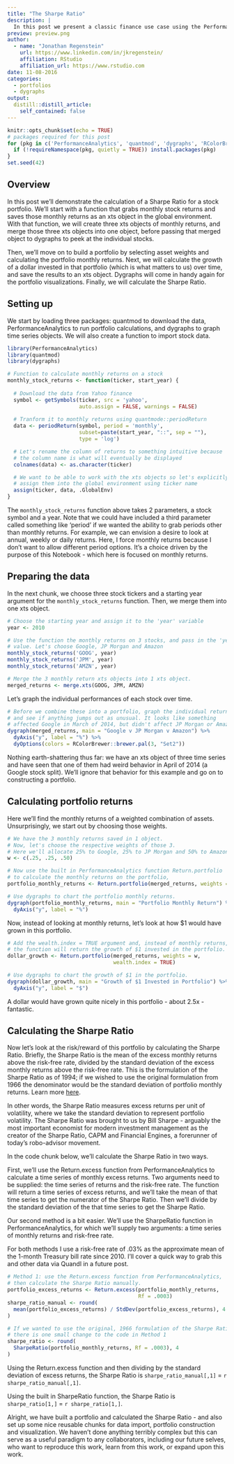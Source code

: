 ```yaml
---
title: "The Sharpe Ratio"
description: |
  In this post we present a classic finance use case using the PerformanceAnalytics, quantmod, and dygraphs packages. We'll demonstrate importing stock data, building a portfolio, and then calculating the Sharpe Ratio. 
preview: preview.png
author: 
  - name: "Jonathan Regenstein"
    url: https://www.linkedin.com/in/jkregenstein/
    affiliation: RStudio
    affiliation_url: https://www.rstudio.com
date: 11-08-2016
categories:
  - portfolios
  - dygraphs
output: 
  distill::distill_article:
    self_contained: false
---
```


```r
knitr::opts_chunk$set(echo = TRUE)
# packages required for this post
for (pkg in c('PerformanceAnalytics', 'quantmod', 'dygraphs', 'RColorBrewer')) {
  if (!requireNamespace(pkg, quietly = TRUE)) install.packages(pkg)
}
set.seed(42)
```

## Overview

In this post we'll demonstrate the calculation of a Sharpe Ratio for a stock portfolio. We'll start with a function that grabs monthly stock returns and saves those monthly returns as an xts object in the global environment. With that function, we will create three xts objects of monthly returns, and merge those three xts objects into one object, before passing that merged object to dygraphs to peek at the individual stocks. 

Then, we'll move on to build a portfolio by selecting asset weights and calculating the portfolio monthly returns. Next, we will calculate the growth of a dollar invested in that portfolio (which is what matters to us) over time, and save the results to an xts object. Dygraphs will come in handy again for the portfolio visualizations. Finally, we will calculate the Sharpe Ratio.

## Setting up

We start by loading three packages: quantmod to download the data, PerformanceAnalytics to run portfolio calculations, and dygraphs to graph time series objects. We will also create a function to import stock data.

```r
library(PerformanceAnalytics)
library(quantmod)
library(dygraphs)

# Function to calculate monthly returns on a stock
monthly_stock_returns <- function(ticker, start_year) {
  
  # Download the data from Yahoo finance
  symbol <- getSymbols(ticker, src = 'yahoo', 
                       auto.assign = FALSE, warnings = FALSE)
  
  # Tranform it to monthly returns using quantmode::periodReturn
  data <- periodReturn(symbol, period = 'monthly', 
                       subset=paste(start_year, "::", sep = ""),
                       type = 'log')

  # Let's rename the column of returns to something intuitive because
  # the column name is what will eventually be displayed
  colnames(data) <- as.character(ticker)

  # We want to be able to work with the xts objects so let's explicitly
  # assign them into the global environment using ticker name 
  assign(ticker, data, .GlobalEnv)
}
```

The `monthly_stock_returns` function above takes 2 parameters, a stock symbol and a year. Note that we could have included a third parameter called something like ‘period' if we wanted the ability to grab periods other than monthly returns. For example, we can envision a desire to look at annual, weekly or daily returns. Here, I force monthly returns because I don't want to allow different period options. It's a choice driven by the purpose of this Notebook - which here is focused on monthly returns.

## Preparing the data

In the next chunk, we choose three stock tickers and a starting year argument for the `monthly_stock_returns` function. Then, we merge them into one xts object.

```r
# Choose the starting year and assign it to the 'year' variable
year <- 2010

# Use the function the monthly returns on 3 stocks, and pass in the 'year'
# value. Let's choose Google, JP Morgan and Amazon
monthly_stock_returns('GOOG', year)
monthly_stock_returns('JPM', year)
monthly_stock_returns('AMZN', year)

# Merge the 3 monthly return xts objects into 1 xts object.
merged_returns <- merge.xts(GOOG, JPM, AMZN)
```

Let's graph the individual performances of each stock over time.

```r
# Before we combine these into a portfolio, graph the individual returns
# and see if anything jumps out as unusual. It looks like something 
# affected Google in March of 2014, but didn't affect JP Morgan or Amazon.
dygraph(merged_returns, main = "Google v JP Morgan v Amazon") %>%
  dyAxis("y", label = "%") %>%
  dyOptions(colors = RColorBrewer::brewer.pal(3, "Set2"))
```

Nothing earth-shattering thus far: we have an xts object of three time series and have seen that one of them had weird behavior in April of 2014 (a Google stock split). We'll ignore that behavior for this example and go on to constructing a portfolio.

## Calculating portfolio returns

Here we'll find the monthly returns of a weighted combination of assets. Unsurprisingly, we start out by choosing those weights.

```r
# We have the 3 monthly returns saved in 1 object.
# Now, let's choose the respective weights of those 3.
# Here we'll allocate 25% to Google, 25% to JP Morgan and 50% to Amazon.
w <- c(.25, .25, .50)

# Now use the built in PerformanceAnalytics function Return.portfolio
# to calculate the monthly returns on the portfolio,
portfolio_monthly_returns <- Return.portfolio(merged_returns, weights = w)

# Use dygraphs to chart the portfolio monthly returns.
dygraph(portfolio_monthly_returns, main = "Portfolio Monthly Return") %>%
  dyAxis("y", label = "%")
```

Now, instead of looking at monthly returns, let's look at how $1 would have grown in this portfolio.

```r
# Add the wealth.index = TRUE argument and, instead of monthly returns,
# the function will return the growth of $1 invested in the portfolio.
dollar_growth <- Return.portfolio(merged_returns, weights = w, 
                                  wealth.index = TRUE)

# Use dygraphs to chart the growth of $1 in the portfolio.
dygraph(dollar_growth, main = "Growth of $1 Invested in Portfolio") %>%
  dyAxis("y", label = "$")
```

A dollar would have grown quite nicely in this portfolio - about 2.5x - fantastic. 

## Calculating the Sharpe Ratio

Now let's look at the risk/reward of this portfolio by calculating the Sharpe Ratio. Briefly, the Sharpe Ratio is the mean of the excess monthly returns above the risk-free rate, divided by the standard deviation of the excess monthly returns above the risk-free rate. This is the formulation of the Sharpe Ratio as of 1994; if we wished to use the original formulation from 1966 the denominator would be the standard deviation of portfolio monthly returns. Learn more [here](http://web.stanford.edu/~wfsharpe/art/sr/sr.htm).

In other words, the Sharpe Ratio measures excess returns per unit of volatility, where we take the standard deviation to represent portfolio volatility. The Sharpe Ratio was brought to us by Bill Sharpe - arguably the most important economist for modern investment management as the creator of the Sharpe Ratio, CAPM and Financial Engines, a forerunner of today's robo-advisor movement.

In the code chunk below, we'll calculate the Sharpe Ratio in two ways.

First, we'll use the Return.excess function from PerformanceAnalytics to calculate a time series of monthly excess returns. Two arguments need to be supplied: the time series of returns and the risk-free rate. The function will return a time series of excess returns, and we'll take the mean of that time series to get the numerator of the Sharpe Ratio. Then we'll divide by the standard deviation of the that time series to get the Sharpe Ratio.

Our second method is a bit easier. We'll use the SharpeRatio function in PerformanceAnalytics, for which we'll supply two arguments: a time series of monthly returns and risk-free rate.

For both methods I use a risk-free rate of .03% as the approximate mean of the 1-month Treasury bill rate since 2010. I'll cover a quick way to grab this and other data via Quandl in a future post.

```r
# Method 1: use the Return.excess function from PerformanceAnalytics,
# then calculate the Sharpe Ratio manually.
portfolio_excess_returns <- Return.excess(portfolio_monthly_returns, 
                                          Rf = .0003)
sharpe_ratio_manual <- round(
  mean(portfolio_excess_returns) / StdDev(portfolio_excess_returns), 4
)

# If we wanted to use the original, 1966 formulation of the Sharpe Ratio,
# there is one small change to the code in Method 1
sharpe_ratio <- round(
  SharpeRatio(portfolio_monthly_returns, Rf = .0003), 4
)
```

Using the Return.excess function and then dividing by the standard deviation of excess returns, the Sharpe Ratio is `sharpe_ratio_manual[,1]` = `r sharpe_ratio_manual[,1]`.

Using the built in SharpeRatio function, the Sharpe Ratio is `sharpe_ratio[1,]` = `r sharpe_ratio[1,]`.

Alright, we have built a portfolio and calculated the Sharpe Ratio - and also set up some nice reusable chunks for data import, portfolio construction and visualization. We haven't done anything terribly complex but this can serve as a useful paradigm to any collaborators, including our future selves, who want to reproduce this work, learn from this work, or expand upon this work.

